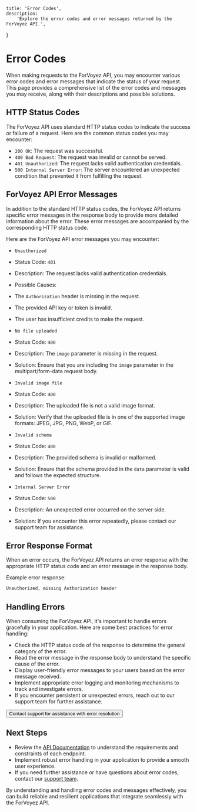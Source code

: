 
	title: 'Error Codes',
	description:
		'Explore the error codes and error messages returned by the ForVoyez API.',
}

# Error Codes

When making requests to the ForVoyez API, you may encounter various error codes and error messages that indicate the status of your request. This page provides a comprehensive list of the error codes and messages you may receive, along with their descriptions and possible solutions.

## HTTP Status Codes

The ForVoyez API uses standard HTTP status codes to indicate the success or failure of a request. Here are the common status codes you may encounter:

- `200 OK`: The request was successful.
- `400 Bad Request`: The request was invalid or cannot be served.
- `401 Unauthorized`: The request lacks valid authentication credentials.
- `500 Internal Server Error`: The server encountered an unexpected condition that prevented it from fulfilling the request.

## ForVoyez API Error Messages

In addition to the standard HTTP status codes, the ForVoyez API returns specific error messages in the response body to provide more detailed information about the error. These error messages are accompanied by the corresponding HTTP status code.

Here are the ForVoyez API error messages you may encounter:

- `Unauthorized`
- Status Code: `401`
- Description: The request lacks valid authentication credentials.
- Possible Causes:
- The `Authorization` header is missing in the request.
- The provided API key or token is invalid.
- The user has insufficient credits to make the request.

- `No file uploaded`
- Status Code: `400`
- Description: The `image` parameter is missing in the request.
- Solution: Ensure that you are including the `image` parameter in the multipart/form-data request body.

- `Invalid image file`
- Status Code: `400`
- Description: The uploaded file is not a valid image format.
- Solution: Verify that the uploaded file is in one of the supported image formats: JPEG, JPG, PNG, WebP, or GIF.

- `Invalid schema`
- Status Code: `400`
- Description: The provided schema is invalid or malformed.
- Solution: Ensure that the schema provided in the `data` parameter is valid and follows the expected structure.

- `Internal Server Error`
- Status Code: `500`
- Description: An unexpected error occurred on the server side.
- Solution: If you encounter this error repeatedly, please contact our support team for assistance.

## Error Response Format

When an error occurs, the ForVoyez API returns an error response with the appropriate HTTP status code and an error message in the response body.

Example error response:

```txt
Unauthorized, missing Authorization header
```

## Handling Errors

When consuming the ForVoyez API, it's important to handle errors gracefully in your application. Here are some best practices for error handling:

- Check the HTTP status code of the response to determine the general category of the error.
- Read the error message in the response body to understand the specific cause of the error.
- Display user-friendly error messages to your users based on the error message received.
- Implement appropriate error logging and monitoring mechanisms to track and investigate errors.
- If you encounter persistent or unexpected errors, reach out to our support team for further assistance.

<div className="not-prose">
	<Button href="/support" variant="text" arrow="right">
		Contact support for assistance with error resolution
	</Button>
</div>

## Next Steps

- Review the [API Documentation](/api-documentation) to understand the requirements and constraints of each endpoint.
- Implement robust error handling in your application to provide a smooth user experience.
- If you need further assistance or have questions about error codes, contact our [support team](/support).

By understanding and handling error codes and messages effectively, you can build reliable and resilient applications that integrate seamlessly with the ForVoyez API.
